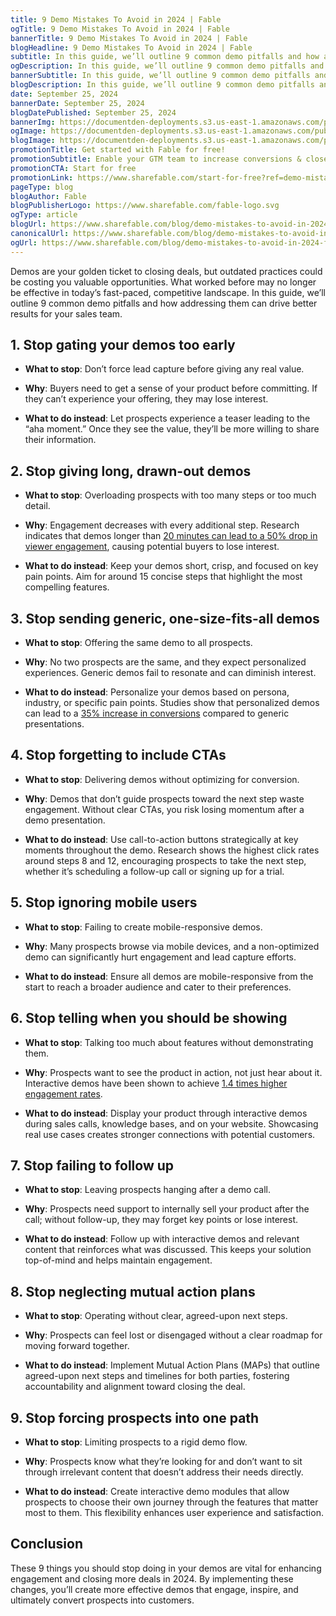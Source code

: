 ```yaml
---
title: 9 Demo Mistakes To Avoid in 2024 | Fable
ogTitle: 9 Demo Mistakes To Avoid in 2024 | Fable
bannerTitle: 9 Demo Mistakes To Avoid in 2024 | Fable
blogHeadline: 9 Demo Mistakes To Avoid in 2024 | Fable
subtitle: In this guide, we’ll outline 9 common demo pitfalls and how addressing them can drive better results for your sales team.
ogDescription: In this guide, we’ll outline 9 common demo pitfalls and how addressing them can drive better results for your sales team.
bannerSubtitle: In this guide, we’ll outline 9 common demo pitfalls and how addressing them can drive better results for your sales team.
blogDescription: In this guide, we’ll outline 9 common demo pitfalls and how addressing them can drive better results for your sales team.
date: September 25, 2024
bannerDate: September 25, 2024
blogDatePublished: September 25, 2024
bannerImg: https://documentden-deployments.s3.us-east-1.amazonaws.com/public/099b50af-419e-43c4-96eb-640a838df352
ogImage: https://documentden-deployments.s3.us-east-1.amazonaws.com/public/099b50af-419e-43c4-96eb-640a838df352
blogImage: https://documentden-deployments.s3.us-east-1.amazonaws.com/public/099b50af-419e-43c4-96eb-640a838df352
promotionTitle: Get started with Fable for free!
promotionSubtitle: Enable your GTM team to increase conversions & close more deals today.
promotionCTA: Start for free
promotionLink: https://www.sharefable.com/start-for-free?ref=demo-mistakes-to-avoid-in-2024-fable
pageType: blog
blogAuthor: Fable
blogPublisherLogo: https://www.sharefable.com/fable-logo.svg
ogType: article
blogUrl: https://www.sharefable.com/blog/demo-mistakes-to-avoid-in-2024-fable
canonicalUrl: https://www.sharefable.com/blog/demo-mistakes-to-avoid-in-2024-fable
ogUrl: https://www.sharefable.com/blog/demo-mistakes-to-avoid-in-2024-fable
---
```


Demos are your golden ticket to closing deals, but outdated practices could be costing you valuable opportunities. What worked before may no longer be effective in today’s fast-paced, competitive landscape. In this guide, we’ll outline 9 common demo pitfalls and how addressing them can drive better results for your sales team.

## 1. Stop gating your demos too early

- **What to stop**: Don’t force lead capture before giving any real value.

- **Why**: Buyers need to get a sense of your product before committing. If they can’t experience your offering, they may lose interest.

- **What to do instead**: Let prospects experience a teaser leading to the “aha moment.” Once they see the value, they’ll be more willing to share their information.

## 2. Stop giving long, drawn-out demos

- **What to stop**: Overloading prospects with too many steps or too much detail.

- **Why**: Engagement decreases with every additional step. Research indicates that demos longer than [20 minutes can lead to a 50% drop in viewer engagement](https://wistia.com/learn/marketing/optimal-video-length), causing potential buyers to lose interest.

- **What to do instead**: Keep your demos short, crisp, and focused on key pain points. Aim for around 15 concise steps that highlight the most compelling features.

## 3. Stop sending generic, one-size-fits-all demos

- **What to stop**: Offering the same demo to all prospects.

- **Why**: No two prospects are the same, and they expect personalized experiences. Generic demos fail to resonate and can diminish interest.

- **What to do instead**: Personalize your demos based on persona, industry, or specific pain points. Studies show that personalized demos can lead to a [35% increase in conversions](https://medium.com/show-and-sell/how-to-use-discovery-to-tailor-your-demo-to-your-prospect-f1f14865a987) compared to generic presentations.

## 4. Stop forgetting to include CTAs

- **What to stop**: Delivering demos without optimizing for conversion.

- **Why**: Demos that don’t guide prospects toward the next step waste engagement. Without clear CTAs, you risk losing momentum after a demo presentation.

- **What to do instead**: Use call-to-action buttons strategically at key moments throughout the demo. Research shows the highest click rates around steps 8 and 12, encouraging prospects to take the next step, whether it’s scheduling a follow-up call or signing up for a trial.

## 5. Stop ignoring mobile users

- **What to stop**: Failing to create mobile-responsive demos.

- **Why**: Many prospects browse via mobile devices, and a non-optimized demo can significantly hurt engagement and lead capture efforts.

- **What to do instead**: Ensure all demos are mobile-responsive from the start to reach a broader audience and cater to their preferences.

## 6. Stop telling when you should be showing

- **What to stop**: Talking too much about features without demonstrating them.

- **Why**: Prospects want to see the product in action, not just hear about it. Interactive demos have been shown to achieve [1.4 times higher engagement rates](https://www.productmarketingalliance.com/state-of-the-interactive-product-demo-report/).

- **What to do instead**: Display your product through interactive demos during sales calls, knowledge bases, and on your website. Showcasing real use cases creates stronger connections with potential customers.

## 7. Stop failing to follow up

- **What to stop**: Leaving prospects hanging after a demo call.

- **Why**: Prospects need support to internally sell your product after the call; without follow-up, they may forget key points or lose interest.

- **What to do instead**: Follow up with interactive demos and relevant content that reinforces what was discussed. This keeps your solution top-of-mind and helps maintain engagement.

## 8. Stop neglecting mutual action plans

- **What to stop**: Operating without clear, agreed-upon next steps.

- **Why**: Prospects can feel lost or disengaged without a clear roadmap for moving forward together.

- **What to do instead**: Implement Mutual Action Plans (MAPs) that outline agreed-upon next steps and timelines for both parties, fostering accountability and alignment toward closing the deal.

## 9. Stop forcing prospects into one path

- **What to stop**: Limiting prospects to a rigid demo flow.

- **Why**: Prospects know what they’re looking for and don’t want to sit through irrelevant content that doesn’t address their needs directly.

- **What to do instead**: Create interactive demo modules that allow prospects to choose their own journey through the features that matter most to them. This flexibility enhances user experience and satisfaction.

## Conclusion

These 9 things you should stop doing in your demos are vital for enhancing engagement and closing more deals in 2024. By implementing these changes, you’ll create more effective demos that engage, inspire, and ultimately convert prospects into customers.




